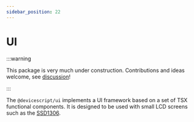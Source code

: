 ```yaml
---
sidebar_position: 22
---
```


# UI

:::warning

This package is very much under construction. Contributions and ideas welcome,
see [discussion](https://github.com/microsoft/devicescript/discussions/485)!

:::

The `@devicescript/ui` implements a UI framework based on a set of TSX functional components.
It is designed to be used with small LCD screens such as the [SSD1306](/api/servers/ssd1306).
